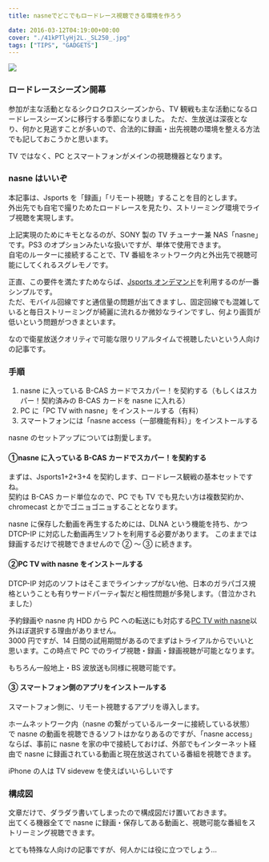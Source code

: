---
title: nasneでどこでもロードレース視聴できる環境を作ろう

date: 2016-03-12T04:19:00+00:00
cover: "./41kPTlyHj2L._SL250_.jpg"
tags: ["TIPS", "GADGETS"]
---

![ ](./41kPTlyHj2L._SL250_.jpg)

### ロードレースシーズン開幕

参加が主な活動となるシクロクロスシーズンから、TV 観戦も主な活動になるロードレースシーズンに移行する季節になりました。
ただ、生放送は深夜となり、何かと見逃すことが多いので、合法的に録画・出先視聴の環境を整える方法でも記しておこうかと思います。

TV ではなく、PC とスマートフォンがメインの視聴機器となります。

### nasne はいいぞ

本記事は、Jsports を「録画」「リモート視聴」することを目的とします。  
外出先でも自宅で撮りためたロードレースを見たり、ストリーミング環境でライブ視聴を実現します。

上記実現のためにキモとなるのが、SONY 製の TV チューナー兼 NAS「nasne」です。PS3 のオプションみたいな扱いですが、単体で使用できます。  
自宅のルーターに接続することで、TV 番組をネットワーク内と外出先で視聴可能にしてくれるスグレモノです。

正直、この要件を満たすためならば、<a href="http://front.jsports-ondemand.com/" target="_blank">Jsports オンデマンド</a>を利用するのが一番シンプルです。  
ただ、モバイル回線ですと通信量の問題が出てきますし、固定回線でも混雑していると毎日ストリーミングが綺麗に流れるか微妙なラインですし、何より画質が低いという問題がつきまといます。

なので衛星放送クオリティで可能な限りリアルタイムで視聴したいという人向けの記事です。

### 手順

1. nasne に入っている B-CAS カードでスカパー！を契約する（もしくはスカパー！契約済みの B-CAS カードを nasne に入れる）
1. PC に「PC TV with nasne」をインストールする（有料）
1. スマートフォンには「nasne access（一部機能有料）」をインストールする

nasne のセットアップについては割愛します。

#### ①nasne に入っている B-CAS カードでスカパー！を契約する

まずは、Jsports1+2+3+4 を契約します、ロードレース観戦の基本セットですね。  
契約は B-CAS カード単位なので、PC でも TV でも見たい方は複数契約か、chromecast とかでゴニョゴニョすることとなります。

nasne に保存した動画を再生するためには、DLNA という機能を持ち、かつ DTCP-IP に対応した動画再生ソフトを利用する必要があります。
このままでは録画するだけで視聴できませんので ② ～ ③ に続きます。

#### ②PC TV with nasne をインストールする

DTCP-IP 対応のソフトはそこまでラインナップがない他、日本のガラパゴス規格ということも有りサードパーティ製だと相性問題が多発します。（昔泣かされました）

予約録画や nasne 内 HDD から PC への転送にも対応する<a href="http://www.sony.jp/playstation/store/products/nasne/pcnasne-dl/" target="_blank">PC TV with nasne</a>以外ほぼ選択する理由がありません。  
3000 円ですが、14 日間の試用期間があるのでまずはトライアルからでいいと思います。この時点で PC でのライブ視聴・録画・録画視聴が可能となります。

もちろん一般地上・BS 波放送も同様に視聴可能です。

#### ③ スマートフォン側のアプリをインストールする

<LinkBox url="https://play.google.com/store/apps/details?id=com.playstation.nasneaccess" />

スマートフォン側に、リモート視聴するアプリを導入します。

ホームネットワーク内（nasne の繋がっているルーターに接続している状態）で nasne の動画を視聴できるソフトはかなりあるのですが、「nasne access」ならば、事前に nasne を家の中で接続しておけば、外部でもインターネット経由で nasne に録画されている動画と現在放送されている番組を視聴できます。

iPhone の人は TV sidevew を使えばいいらしいです

<LinkBox url="https://itunes.apple.com/jp/developer/sony-corporation/id371425038?uo=4" />

### 構成図

文章だけで、ダラダラ書いてしまったので構成図だけ置いておきます。  
出てくる機器全てで nasne に録画・保存してある動画と、視聴可能な番組をストリーミング視聴できます。

とても特殊な人向けの記事ですが、何人かには役に立つでしょう…

<LinkBox isAmazonLink url="https://www.amazon.co.jp/dp/B00UBS2OIC/" />
